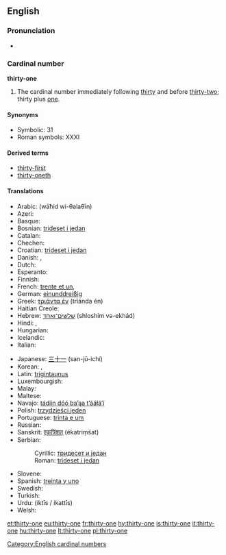 ==English==
===Pronunciation===
* {{audio|en-us-thirty-one.ogg|Audio (US)}}
===Cardinal number===
'''thirty-one'''
# The cardinal number immediately following [[thirty]] and before [[thirty-two]]; thirty plus [[one]].
====Synonyms====
* Symbolic: 31
* Roman symbols: XXXI
====Derived terms====
* [[thirty-first]]
* [[thirty-oneth]]
====Translations====
{{trans-top|31}}
* Arabic: {{Arab|[[واحد وثلاثين]]}} (wāħid wi-θalaθīn)
* Azeri: {{t|az|otuz bir}}
* Basque: {{t|eu|hogeita hamaika|xs=Basque}}
* Bosnian: [[trideset i jedan]]
* Catalan: {{t+|ca|trenta-un}}
* Chechen: {{tø|ce|ткъе цхьайтта|tr=tqe cxhaytta}}
* Croatian: [[trideset i jedan]]
* Danish: {{t-|da|enogtredive}}, {{t-|da|enogtredve}}
* Dutch: {{t+|nl|eenendertig}}
* Esperanto: {{t-|eo|tridek unu|xs=Esperanto}}
* Finnish: {{t-|fi|kolmekymmentäyksi}}
* French: [[trente et un]], {{t|fr|trente-et-un}}
* German: [[einunddreißig]]
* Greek: [[τριάντα έν]] (triánda én)
* Haitian Creole: {{tø|ht|tranteyen}}
* Hebrew: [[שלשים־ואחד]] (shloshím və-ekhád)
* Hindi: {{t-|hi|इकतीस|tr=iktīs|xs=Hindi}}, {{t+|hi|इकत्तीस|tr=ikattīs|xs=Hindi}}
* Hungarian: {{t+|hu|harmincegy}}
* Icelandic: {{t+|is|þrjátíu og einn}}
* Italian: {{t+|it|trentuno}}
{{trans-mid}}
* Japanese: [[三十一]] (san-jū-ichí)
* Korean: {{t|ko|삼십오|tr=samsib-o|sc=Kore}}, {{t|ko|서른한|tr=seoleunhan|sc=Kore}}
* Latin: [[trigintaunus]]
* Luxembourgish: {{t|lb|eenandrësseg}}
* Malay: {{t|ms|tiga puluh satu|xs=Malay}}
* Maltese: {{t|mt|wieħed u tletin|xs=Maltese}}
* Navajo: [[tádiin dóó baʼąą tʼááłáʼí]]
* Polish: [[trzydzieści jeden]]
* Portuguese: [[trinta e um]]
* Russian: {{t|ru|тридцать один|tr=trídtsat’ odín}}
* Sanskrit: [[एकत्रिंशत्]] (ékatriṃśat)
* Serbian:
*: Cyrillic: [[тридесет и један]]
*: Roman: [[trideset i jedan]]
* Slovene: {{t|sl|enaintrideset}}
* Spanish: [[treinta y uno]]
* Swedish: {{t+|sv|trettioett}}
* Turkish: {{t-|tr|otuz bir}}
* Urdu: {{ur-Arab|[[اکتیس]]}} (iktīs / ikattīs)
* Welsh: {{t|cy|dri deg un}}
{{trans-bottom}}
[[Category:English cardinal numbers]]
[[et:thirty-one]]
[[eu:thirty-one]]
[[fr:thirty-one]]
[[hy:thirty-one]]
[[is:thirty-one]]
[[it:thirty-one]]
[[hu:thirty-one]]
[[lt:thirty-one]]
[[pl:thirty-one]]